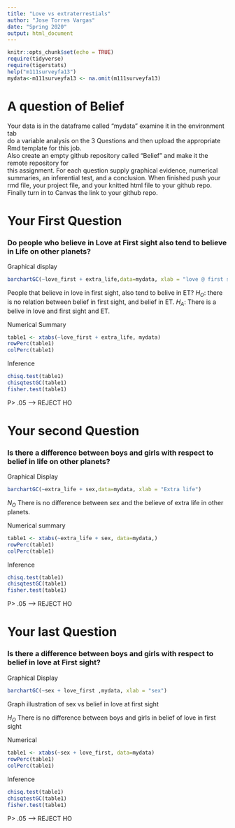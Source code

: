 ```yaml
---
title: "Love vs extraterrestials"
author: "Jose Torres Vargas"
date: "Spring 2020"
output: html_document
---
```


```r
knitr::opts_chunk$set(echo = TRUE)
require(tidyverse)
require(tigerstats)
help("m111surveyfa13")
mydata<-m111surveyfa13 <- na.omit(m111surveyfa13)
```

# A question of Belief

Your data is in the dataframe called "mydata" examine it in the environment tab  
do a variable analysis on the 3 Questions and then upload the appropriate Rmd template for this job.   
Also create an empty github repository called "Belief" and make it the remote repository for  
this assignment.  For each question supply graphical evidence, numerical summaries, an inferential test, and a conclusion.  When finished push your rmd file, your project file, and your knitted html file to your github repo.  Finally turn in to Canvas the link to your github repo.




# Your First Question  

### Do people who believe in Love at First sight also tend to believe in Life on other planets?
Graphical display
```r
barchartGC(~love_first + extra_life,data=mydata, xlab = "love @ first sight")
```
People that believe in love in first sight, also tend to belive in ET?
$H_O$: there is no relation between belief in first sight, and belief in ET.
$H_A$: There is a belive in love and first sight and ET.  

Numerical Summary
```r
table1 <- xtabs(~love_first + extra_life, mydata)
rowPerc(table1)
colPerc(table1)

```
Inference
```r
chisq.test(table1)
chisqtestGC(table1)
fisher.test(table1)
```

P> .05 --> REJECT HO
  
    
# Your second Question  

### Is there a difference between boys and girls with respect to belief in life on other planets?
Graphical Display
```r
barchartGC(~extra_life + sex,data=mydata, xlab = "Extra life")
```
$N_O$ There is no difference between sex and the believe of extra life in other planets.

Numerical summary
```r
table1 <- xtabs(~extra_life + sex, data=mydata,)
rowPerc(table1)
colPerc(table1)
```
Inference
```r
chisq.test(table1)
chisqtestGC(table1)
fisher.test(table1)
```
P> .05 –> REJECT HO
 
# Your last Question   


### Is there a difference between boys and girls with respect to belief in love at First sight?

Graphical Display

```r
barchartGC(~sex + love_first ,mydata, xlab = "sex")
```
Graph illustration of sex vs belief in love at first sight

$H_O$ There is no difference between boys and girls in belief of love in first sight

Numerical
```r
table1 <- xtabs(~sex + love_first, data=mydata)
rowPerc(table1)
colPerc(table1)
```


Inference
```r
chisq.test(table1)
chisqtestGC(table1)
fisher.test(table1)
```
P> .05 –> REJECT HO

